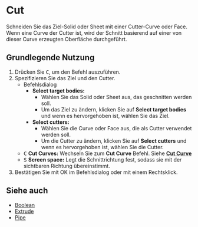 
# Cut

<Reference shortcut="C" command="Cut" button="Links von der Befehlsleiste"  buttonIcon="button-cut" />

Schneiden Sie das Ziel-Solid oder Sheet mit einer Cutter-Curve oder Face. Wenn eine Curve der Cutter ist, wird der Schnitt basierend auf einer von dieser Curve erzeugten Oberfläche durchgeführt.

## Grundlegende Nutzung

1. Drücken Sie <kbd>C</kbd>, um den Befehl auszuführen.
2. Spezifizieren Sie das Ziel und den Cutter.
   - <Kst>Befehlsdialog</Kst>
      - **Select target bodies:** 
         - Wählen Sie das Solid oder Sheet aus, das geschnitten werden soll.
         - Um das Ziel zu ändern, klicken Sie auf **Select target bodies** und wenn es hervorgehoben ist, wählen Sie das Ziel.
      - **Select cutters:** 
         - Wählen Sie die Curve oder Face aus, die als Cutter verwendet werden soll.
         - Um die Cutter zu ändern, klicken Sie auf **Select cutters** und wenn es hervorgehoben ist, wählen Sie die Cutter.
   - <kbd>C</kbd> **Cut Curves:** Wechseln Sie zum **Cut Curve** Befehl. Siehe [**Cut Curve**](/sketch/cut-curve)
   - <kbd>S</kbd> **Screen space:** Legt die Schnittrichtung fest, sodass sie mit der sichtbaren Richtung übereinstimmt.
3. Bestätigen Sie mit OK im Befehlsdialog oder mit einem Rechtsklick.

## Siehe auch
- [Boolean](boolean)
- [Extrude](extrude)
- [Pipe](pipe)
